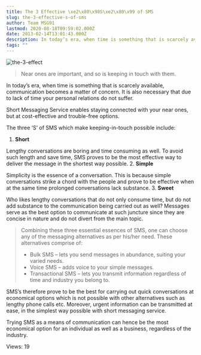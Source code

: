 ```yaml
---
title: The 3 Effective \xe2\x80\x98S\xe2\x80\x99 of SMS
slug: the-3-effective-s-of-sms
author: Team MSG91
lastmod: 2020-08-18T09:59:02.000Z
date: 2013-02-14T13:01:43.000Z
description: In today’s era, when time is something that is scarcely available, communication becomes a matter of concern. It is also necessary that due to lack of time your personal relations do not suffer.
tags: ""
---
```


![the-3-effect](https://images-msg91.s3.ap-south-1.amazonaws.com/content/images/wordpress/2013/02/the-3-effect.jpg)



> Near ones are important, and so is keeping in touch with them.
> 
> 


In today’s era, when time is something that is scarcely available, communication becomes a matter of concern. It is also necessary that due to lack of time your personal relations do not suffer.


Short Messaging Service enables staying connected with your near ones, but at cost-effective and trouble-free options.


The three ‘S’ of SMS which make keeping-in-touch possible include:


1. **Short**  

Lengthy conversations are boring and time consuming as well. To avoid such length and save time, SMS proves to be the most effective way to deliver the message in the shortest way possible.
2. **Simple**  

Simplicity is the essence of a conversation. This is because simple conversations strike a chord with the people and prove to be effective when at the same time prolonged conversations lack substance.
3. **Sweet**  

Who likes lengthy conversations that do not only consume time, but do not add substance to the communication being carried out as well? Messages serve as the best option to communicate at such juncture since they are concise in nature and do not divert from the main topic.



> 
> Combining these three essential essences of SMS, one can choose any of the messaging alternatives as per his/her need. These alternatives comprise of:
> 
> 
> * Bulk SMS – lets you send messages in abundance, suiting your varied needs.
> * Voice SMS – adds voice to your simple messages.
> * Transactional SMS – lets you transmit information regardless of time and industry you belong to.
> 
> 
> 


SMS’s therefore prove to be the best for carrying out quick conversations at economical options which is not possible with other alternatives such as lengthy phone calls etc. Moreover, urgent information can be transmitted at ease, in the simplest way possible with short messaging service.


Trying SMS as a means of communication can hence be the most economical option for an individual as well as a business, regardless of the industry.


 Views: 19


